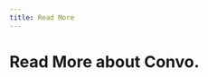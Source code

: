 ---
title: Read More
---


# Read More about Convo.

<style jsx global>{`
main {
    width: 100%;
}
.max-w-screen-md {
    max-width: 900px;
}
`}</style>

<div style={{"marginTop":"20px","display":"grid","alignItems":"center","gridTemplateColumns":"repeat(auto-fit, minmax(270px, 300px))"}}>
    <ArticleCard
        title="Decentralized Comments for Mirror"
        description="You can now comment on my Mirror entries! Here’s how I implemented it in a decentralized way."
        image="https://images.mirror-media.xyz/publication-images/d8c51ded-9ace-4788-a4c4-3dce0166a29e.jpg?height=640&width=1280"
        link="https://m1guelpf.blog/o0yDNCC9Y1QXd0l6DeUsVTrAN6bnopAeY7A4Y1bMrwg"
    />
    <ArticleCard
        title="Decentralizing the Conversation Layer of the Internet"
        description="Leveraging Ceramic to enable conversations and communities to flow across the Web"
        image="https://blog.ceramic.network/content/images/2021/08/ceramic_blog_the-convo-space_hero.png"
        link="https://blog.ceramic.network/the-convo-space-decentralizing-the-conversation-layer-of-the-internet/"
    />
    <ArticleCard
        title="Reputation Score on Web3"
        description="Track your transactions on-chain and assign a reputation score based on the value you've created in communities."
        image="https://cdn.substack.com/image/fetch/w_1456,c_limit,f_auto,q_auto:good,fl_progressive:steep/https%3A%2F%2Fbucketeer-e05bbc84-baa3-437e-9518-adb32be77984.s3.amazonaws.com%2Fpublic%2Fimages%2Fd9fdb37b-cb08-4dc4-a630-1caac78edfc4_2881x1620.png"
        link="https://coinvise.mirror.xyz/thKOFxKu3o60-YVj6Tj-pf3LUtgNKcan6DcqRd4Y37Q"
    />
    <ArticleCard
        title="What is Convo?"
        description="Convo: A Revolution in Online Social Interactions Powered by Web3."
        image="https://res-2.cloudinary.com/hjinizlaa/image/upload/q_auto/v1/ghost-blog-images/convo-art1--1-.webp"
        link="https://blog.theconvo.space/what-is-convo/"
    />

</div>

